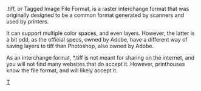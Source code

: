 .tiff, or Tagged Image File Format, is a raster interchange format that was originally designed to be a common format generated by scanners and used by printers.

It can support multiple color spaces, and even layers. However, the latter is a bit odd, as the official specs, owned by Adobe, have a different way of saving layers to tiff than Photoshop, also owned by Adobe.

As an interchange format, *.tiff is not meant for sharing on the internet, and you will not find many websites that do accept it. However, printhouses know the file format, and will likely accept it.

[[category: File Formats|T]]
